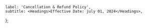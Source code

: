 
    label: 'Cancellation & Refund Policy',
    subtitle: <Headings>Effective Date: july 01, 2024</Headings>,
  };


<Layout>
  <InnerContent className={className} title={label} subTitle={subtitle}>
    <CancellationRefund />
  </InnerContent>
</Layout>
